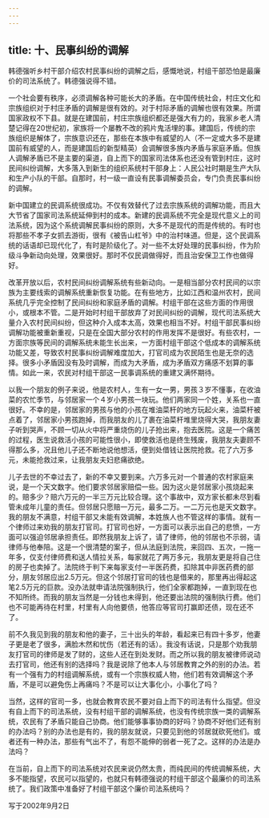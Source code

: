 ```yaml
---
---
---
```

title: 十、民事纠纷的调解
---



韩德强听乡村干部介绍农村民事纠纷的调解之后，感慨地说，村组干部恐怕是最廉价的司法系统了。韩德强说得不错。

一个社会要有秩序，必须调解各种可能长大的矛盾。在中国传统社会，村庄文化和宗族组织对于村庄矛盾的调解是很有效的。对于村际矛盾的调解也很有效果。所谓国家政权不下县。就是在建国前，村庄宗族组织都还是强大有力的，我家乡老人清楚记得在20世纪初，家族将一个屡教不改的鸦片鬼活埋的事。建国后，传统的宗族组织是解体了，宗族意识还在，那些在本族中有威望的人（不一定或大多不是建国前有威望的人，而是建国后的新型精英）会调解很多族内矛盾与家庭矛盾。但族人调解矛盾已不是主要的渠道，自上而下的国家司法体系也还没有管到村庄，这时民间纠纷调解，大多落入到新生的组织系统村干部身上：人民公社时期是生产大队和生产小队的干部。自那时，村一级一直设有民事调解委员会，专门负责民事纠纷的调解。

新中国建立的民调系统很成功。不仅有效替代了过去宗族系统的调解功能，而且大大节省了国家司法系统延伸到村的成本。新建的民调系统不完全是现代意义上的司法系统，因为这个系统调解民事纠纷的原则，大多不是现代的而是传统的。有时也将那些不孝子女抓去游街，很有《被告山杠爷》中的治村味道。但是，这个民调系统的话语却已现代化了，有时是阶级化了。对一些不太好处理的民事纠纷，作为阶级斗争新动向处理，效果很好。那时不仅民调做得好，而且治安保卫工作也做得好。

改革开放以后，农村民间纠纷调解系统有些新动向。一是相当部分农村民间的以宗族为主要线索的调解系统重新恢复功能。在有些地方，比如江西和温州农村，民间系统几乎完全控制了民间纠纷和家庭矛盾的调解。村组干部在这些方面的作用很小，或根本不管。二是开始时村组干部放弃了对民间纠纷的调解，现代司法系统大量介入农村民间纠纷，但这种介入成本太高，效果也相当不好。村组干部民事纠纷调解功能被重新重视，只是在全国大部分农村的作用发挥不是很好。有些农村，一方面宗族等民间的调解系统未能生长出来，一方面村组干部这个低成本的调解系统功能又差，导致农村民事纠纷调解难度加大，打官司成为农民陌生也是无奈的选择。很多小矛盾因没有及时调解，而成为大矛盾，成为矛盾双方痛感不划算的事情。如此一来，农民对村组干部这一民事调系统的重建又满怀期待。

以我一个朋友的例子来说，他是农村人，生有一女一男，男孩３岁不懂事，在收油菜的农忙季节，与邻居家一个４岁小男孩一块玩。他们两家同一个姓，关系也一直很好。不幸的是，邻居家的男孩与他的小孩在堆油菜杆的地方玩起火来，油菜杆被点着了，邻居家小男孩跑掉，而我朋友的儿了裹在油菜杆堆里烧得大哭，我朋友妻子听到哭声，不顾一切从火中将严重烧伤的儿子抢出来，抱去医院。这是一个痛苦的过程，医生说救活小孩的可能性很小，即使救活也是终生残废，我朋友夫妻顾不得那么多，况且他儿子还不断地说他想活，便到处借钱让医院抢救。花了六万多元，未能抢救过来，让我朋友夫妇悲痛欲绝。

儿子去世的不幸过去了，新的不幸又要到来。六万多元对一个普通的农村家庭来说，是一个天文数字。他们要求邻居家赔偿一些。因为这火是邻居家小孩烧起来的。赔多少？赔六万元的一半三万元比较合理。这个事故中，双方家长都未尽到看管未成年儿童的责任。但邻居只愿赔一万元，最多二万。一二万元也是天文数字。我的朋友不满意，村组干部又未能有效调解，本姓族人也不管这样的事情。就有一个律师过来劝我的朋友打官司。打官司也好，一方面可以表示出自己的悲愤，一方面可以强迫邻居承担责任。即然我朋友上诉了，请了律师，他的邻居也不示弱，请律师与他奉陪。这是一个很清楚的案子，但从法庭到法院，来回四、五次，一拖一年多，仅支付律师费和送人情拉关系，每家就花了两万多元，我朋友更是将自己住的房子也卖掉了。法院终于判下来每家支付一半医药费，扣除其中非医药费的部分，朋友邻居应出2.5万元。但这个邻居打官司的钱也是借来的，那里再出得起这笔2.5万元的巨款。没办法就申请法院强制执行，他们全家都跑掉，一直到现在也不知所终。而我的朋友当然是一分钱也未得到，他还要出法院的强制执行费。他们也不可能再待在村里，村里有人向他要债，他答应等官司打赢即还债，现在还不了。

前不久我见到我的朋友和他的妻子，三十出头的年龄，看起来已有四十多岁，他妻子更是老了很多，满脸木然和忧伤（若还有的话）。我没有话说，只是那个劝我朋友打官司的律师是发了财的，这些人还在到处发财。而之所以我的朋友被律师说动去打官司，他还有别的选择吗？我是说除了他本人与邻居教育之外的别的办法。若有一个强有力的村组调解系统，或有一个宗族权威人物，他们若有效调解这个矛盾，不是可以避免伤上再痛吗？不是可以让大事化小，小事化了吗？

当然，这样的官司一多，也就会教育农民不要对自上而下的司法有什么指望。但没有自上而下的司法系统，没有村组干部的调解系统，也没有传统宗族一类的调解系统，农民有了矛盾只能自己协商。他们能够事事协商的好吗？协商不好他们还有别的办法吗？别的办法也是有的，我的朋友就说，只要见到他的邻居就砍死他们。或者还有一种办法，那些有气出不了，有怨不能伸的弱者一死了之。这样的办法是办法吗？

在当前，自上而下的司法系统对农民来说仍然太贵，而纯民间的传统调解系统，大多不能指望，农民可以指望的，也就只有韩德强说的村组干部这个最廉价的司法系统了。我们政策中准备好了村组干部这个廉价司法系统吗？

写于2002年9月2日